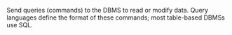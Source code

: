 Send queries (commands) to the DBMS to read or modify data. Query languages define the format of these commands; most table-based DBMSs use SQL.

